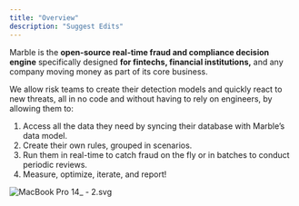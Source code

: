 ```yaml
---
title: "Overview"
description: "Suggest Edits"
---
```


Marble is the **open-source real-time fraud and compliance decision engine** specifically designed **for fintechs, financial institutions,** and any company moving money as part of its core business.

We allow risk teams to create their detection models and quickly react to new threats, all in no code and without having to rely on engineers, by allowing them to:

1. Access all the data they need by syncing their database with Marble’s data model.
2. Create their own rules, grouped in scenarios.
3. Run them in real-time to catch fraud on the fly or in batches to conduct periodic reviews.
4. Measure, optimize, iterate, and report!

![](/images/docs/9bcd128-MacBook_Pro_14--_2.svg "MacBook Pro 14_ - 2.svg")
